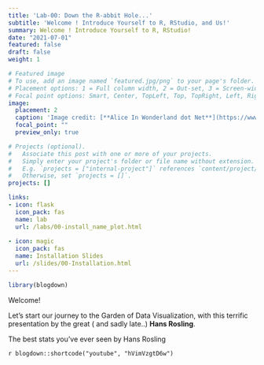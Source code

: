 ```yaml
---
title: 'Lab-00: Down the R-abbit Hole...'
subtitle: 'Welcome ! Introduce Yourself to R, RStudio, and Us!'
summary: Welcome ! Introduce Yourself to R, RStudio!
date: "2021-07-01"
featured: false
draft: false
weight: 1

# Featured image
# To use, add an image named `featured.jpg/png` to your page's folder.
# Placement options: 1 = Full column width, 2 = Out-set, 3 = Screen-width
# Focal point options: Smart, Center, TopLeft, Top, TopRight, Left, Right, BottomLeft, Bottom, BottomRight
image:
  placement: 2
  caption: 'Image credit: [**Alice In Wonderland dot Net**](https://www.alice-in-wonderland.net/)'
  focal_point: ""
  preview_only: true

# Projects (optional).
#   Associate this post with one or more of your projects.
#   Simply enter your project's folder or file name without extension.
#   E.g. `projects = ["internal-project"]` references `content/project/deep-learning/index.md`.
#   Otherwise, set `projects = []`.
projects: []

links:
- icon: flask
  icon_pack: fas
  name: lab
  url: /labs/00-install_name_plot.html
  
- icon: magic
  icon_pack: fas
  name: Installation Slides
  url: /slides/00-Installation.html
---
```


```r
library(blogdown)
```

Welcome! 

Let's start our journey to the Garden of Data Visualization, with this terrific presentation by the great ( and sadly late..) **Hans Rosling**.

The best stats you've ever seen by Hans Rosling 

`r blogdown::shortcode("youtube", "hVimVzgtD6w")`





